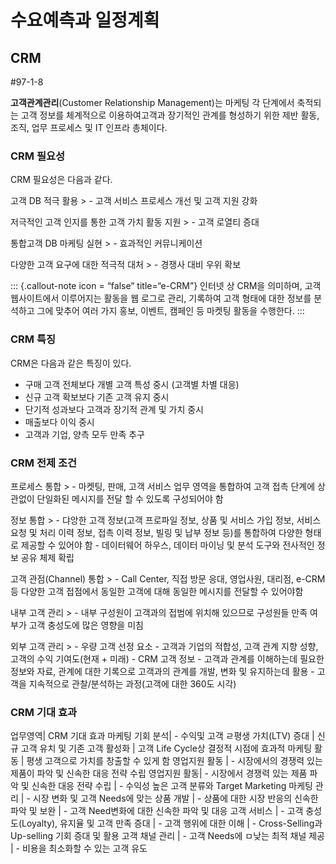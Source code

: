# 수요예측과 일정계획 {#sec-demand-forecasting}

## CRM

#97-1-8

**고객관계관리**(Customer Relationship Management)는 마케팅 각 단계에서 축적되는 고객 정보를 체계적으로 이용하여고객과 장기적인 관계를 형성하기 위한 제반 활동, 조직, 업무 프로세스 및 IT 인프라 총체이다.

### CRM 필요성

CRM 필요성은 다음과 같다.

고객 DB 적극 활용
> - 고객 서비스 프로세스 개선 및 고객 지원 강화

저극적인 고객 인지를 통한 고객 가치 활동 지원
> - 고객 로열티 증대

통합고객 DB 마케팅 실현
> - 효과적인 커뮤니케이션

다양한 고객 요구에 대한 적극적 대처
> - 경쟁사 대비 우위 확보

::: {.callout-note icon = "false" title="e-CRM"}
인터넷 상 CRM을 의미하며, 고객 웹사이트에서 이루어지는 활동을 웹 로그로 관리, 기록하여 고객 형태에 대한 정보를 분석하고 그에 맞추어 여러 가지 홍보, 이벤트, 캠페인 등 마켓팅 활동을 수행한다.
:::

### CRM 특징

CRM은 다음과 같은 특징이 있다.

- 구매 고객 전체보다 개별 고객 특성 중시 (고객별 차별 대응)
- 신규 고객 확보보다 기존 고객 유지 중시
- 단기적 성과보다 고객과 장기적 관계 및 가치 중시
- 매출보다 이익 중시
- 고객과 기업, 양측 모두 만족 추구

### CRM 전제 조건

프로세스 통합
> - 마켓팅, 판매, 고객 서비스 업무 영역을 통합하여 고객 접촉 단계에 상관없이 단일화된 메시지를 전달 할 수 있도록 구성되어야 함

정보 통합
> - 댜앙한 고객 정보(고객 프로파일 정보, 상품 및 서비스 가입 정보, 서비스 요청 및 처리 이력 정보, 접촉 이력 정보, 빌링 및 납부 정보 등)를 통합하여 다양한 형태로 제공할 수 있어야 함
- 데이터웨어 하우스, 데이터 마이닝 및 분석 도구와 전사적인 정보 공유 체제 확립

고객 관점(Channel) 통합
> - Call Center, 직접 방문 응대, 영업사원, 대리점, e-CRM 등 다양한 고객 접점에서 동일한 고객에 대해 동일한 메시지를 전달할 수 있어야함

내부 고객 관리
> - 내부 구성원이 고객과의 접범에 위치해 있으므로 구성원들 만족 여부가 고객 충성도에 많은 영향을 미침

외부 고객 관리
> - 우량 고객 선정 요소
    - 고객과 기업의 적합성, 고객 관계 지향 성향, 고객의 수익 기여도(현재 + 미래)
- CRM 고객 정보
    - 고객과 관계를 이해하는데 필요한 정보와 자료, 관계에 대한 기록으로 고객과의 관계를 개발, 변화 및 유지하는데 활용
    - 고객을 지속적으로 관찰/분석하는 과정(고객에 대한 360도 시각)

### CRM 기대 효과

업무영역| CRM 기대 효과
마케팅 기회 분석| - 수익및 고객 ㄹ평생 가치(LTV) 증대
| 신규 고객 유치 및 기존 고객 활성화
| 고객 Life Cycle상 결정적 시점에 효과적 마케팅 활동
| 평생 고객으로 가치를 창출할 수 있게 함
영업지원 활동 | - 시장에서의 경쟁력 있는 제품이 파악 및 신속한 대응 전략 수립
영업지원 활동| - 시장에서 경쟁력 있는 제품 파악 및 신속한 대응 전략 수립
| - 수익성 높은 고객 분류와 Target Marketing
마케팅 관리 | - 시장 변화 및 고객 Needs에 맞는 상품 개발
| - 상품에 대한 시장 반응의 신속한 파악 및 보완
| - 고객 Need변화에 대한 신속한 파악 및 대응
고객 서비스 | - 고객 충성도(Loyalty), 유지율 및 고객 만족 증대
| - 고객 행위에 대한 이해
| - Cross-Selling과 Up-selling 기회 증대 및 활용
고객 채널 관리 | - 고객 Needs에 ㅁ낮는 최적 채널 제공
| - 비용을 최소화할 수 있는 고객 유도
